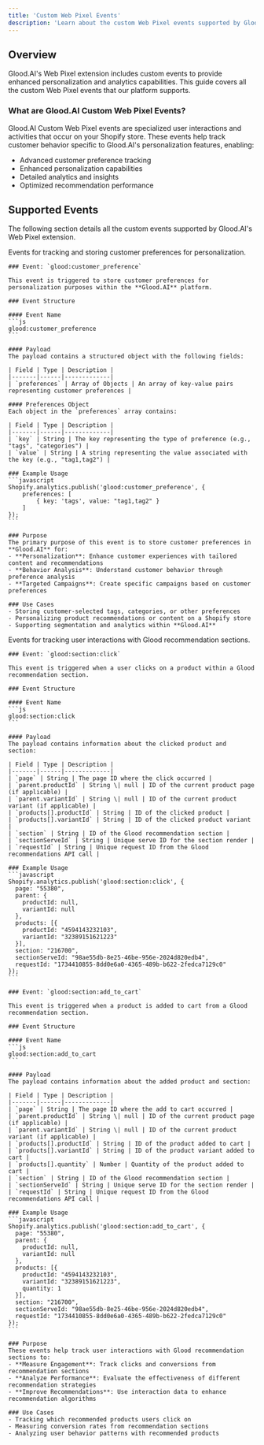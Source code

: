 ```yaml
---
title: 'Custom Web Pixel Events'
description: 'Learn about the custom Web Pixel events supported by Glood.AI'
---
```


## Overview

Glood.AI's Web Pixel extension includes custom events to provide enhanced personalization and analytics capabilities. This guide covers all the custom Web Pixel events that our platform supports.

### What are Glood.AI Custom Web Pixel Events?

Glood.AI Custom Web Pixel events are specialized user interactions and activities that occur on your Shopify store. These events help track customer behavior specific to Glood.AI's personalization features, enabling:

- Advanced customer preference tracking
- Enhanced personalization capabilities
- Detailed analytics and insights
- Optimized recommendation performance

## Supported Events

The following section details all the custom events supported by Glood.AI's Web Pixel extension.

<AccordionGroup>
  <Accordion icon="user" title="Customer Preferences">
    Events for tracking and storing customer preferences for personalization.

    ### Event: `glood:customer_preference`

    This event is triggered to store customer preferences for personalization purposes within the **Glood.AI** platform.

    ### Event Structure

    #### Event Name
    ```js
    glood:customer_preference
    ```

    #### Payload
    The payload contains a structured object with the following fields:

    | Field | Type | Description |
    |-------|------|-------------|
    | `preferences` | Array of Objects | An array of key-value pairs representing customer preferences |

    #### Preferences Object
    Each object in the `preferences` array contains:

    | Field | Type | Description |
    |-------|------|-------------|
    | `key` | String | The key representing the type of preference (e.g., "tags", "categories") |
    | `value` | String | A string representing the value associated with the key (e.g., "tag1,tag2") |

    ### Example Usage
    ```javascript
    Shopify.analytics.publish('glood:customer_preference', {
        preferences: [
            { key: 'tags', value: "tag1,tag2" }
        ]
    });
    ```

    ### Purpose
    The primary purpose of this event is to store customer preferences in **Glood.AI** for:
    - **Personalization**: Enhance customer experiences with tailored content and recommendations
    - **Behavior Analysis**: Understand customer behavior through preference analysis  
    - **Targeted Campaigns**: Create specific campaigns based on customer preferences

    ### Use Cases
    - Storing customer-selected tags, categories, or other preferences
    - Personalizing product recommendations or content on a Shopify store
    - Supporting segmentation and analytics within **Glood.AI**
  </Accordion>
  <Accordion icon="mouse-pointer" title="Section Interaction Events">
    Events for tracking user interactions with Glood recommendation sections.

    ### Event: `glood:section:click`

    This event is triggered when a user clicks on a product within a Glood recommendation section.

    ### Event Structure

    #### Event Name
    ```js
    glood:section:click
    ```

    #### Payload
    The payload contains information about the clicked product and section:

    | Field | Type | Description |
    |-------|------|-------------|
    | `page` | String | The page ID where the click occurred |
    | `parent.productId` | String \| null | ID of the current product page (if applicable) |
    | `parent.variantId` | String \| null | ID of the current product variant (if applicable) |
    | `products[].productId` | String | ID of the clicked product |
    | `products[].variantId` | String | ID of the clicked product variant |
    | `section` | String | ID of the Glood recommendation section |
    | `sectionServeId` | String | Unique serve ID for the section render |
    | `requestId` | String | Unique request ID from the Glood recommendations API call |

    ### Example Usage
    ```javascript
    Shopify.analytics.publish('glood:section:click', {
      page: "55380",
      parent: {
        productId: null,
        variantId: null
      },
      products: [{
        productId: "4594143232103",
        variantId: "32389151621223"
      }],
      section: "216700",
      sectionServeId: "98ae55db-8e25-46be-956e-2024d820edb4",
      requestId: "1734410855-8dd0e6a0-4365-489b-b622-2fedca7129c0"
    });
    ```

    ### Event: `glood:section:add_to_cart`

    This event is triggered when a product is added to cart from a Glood recommendation section.

    ### Event Structure

    #### Event Name
    ```js
    glood:section:add_to_cart
    ```

    #### Payload
    The payload contains information about the added product and section:

    | Field | Type | Description |
    |-------|------|-------------|
    | `page` | String | The page ID where the add to cart occurred |
    | `parent.productId` | String \| null | ID of the current product page (if applicable) |
    | `parent.variantId` | String \| null | ID of the current product variant (if applicable) |
    | `products[].productId` | String | ID of the product added to cart |
    | `products[].variantId` | String | ID of the product variant added to cart |
    | `products[].quantity` | Number | Quantity of the product added to cart |
    | `section` | String | ID of the Glood recommendation section |
    | `sectionServeId` | String | Unique serve ID for the section render |
    | `requestId` | String | Unique request ID from the Glood recommendations API call |

    ### Example Usage
    ```javascript
    Shopify.analytics.publish('glood:section:add_to_cart', {
      page: "55380",
      parent: {
        productId: null,
        variantId: null
      },
      products: [{
        productId: "4594143232103",
        variantId: "32389151621223",
        quantity: 1
      }],
      section: "216700",
      sectionServeId: "98ae55db-8e25-46be-956e-2024d820edb4",
      requestId: "1734410855-8dd0e6a0-4365-489b-b622-2fedca7129c0"
    });
    ```

    ### Purpose
    These events help track user interactions with Glood recommendation sections to:
    - **Measure Engagement**: Track clicks and conversions from recommendation sections
    - **Analyze Performance**: Evaluate the effectiveness of different recommendation strategies
    - **Improve Recommendations**: Use interaction data to enhance recommendation algorithms

    ### Use Cases
    - Tracking which recommended products users click on
    - Measuring conversion rates from recommendation sections
    - Analyzing user behavior patterns with recommended products
  </Accordion>
</AccordionGroup>
